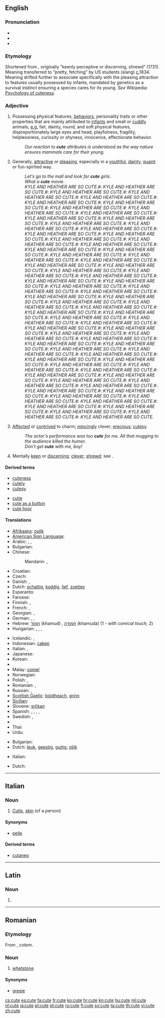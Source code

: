 {{wikipedia|Cuteness|Cute}}
==English==

===Pronunciation===
* {{IPA|/kjuːt/}}
* {{audio|en-us-cute.ogg|Audio (US)}}
* {{rhymes|uːt}}

===Etymology===
Shortened from {{term|acute}}, originally “keenly perceptive or discerning, shrewd” (1731). Meaning transferred to “pretty, fetching” by US students (slang) [[circa|c.]]1834. Meaning drifted further to associate specifically with the pleasing attraction to features usually possessed by infants, mandated by genetics as a survival instinct ensuring a species cares for its young. ''See'' Wikipedia: [[w:Cuteness|Psychology of cuteness]].

===Adjective===
{{en-adj|cuter|cutest}}

# Possessing physical features, [[behavior]]s, personality traits or other properties that are mainly attributed to [[infant]]s and small or [[cuddly]] animals; [[e.g.]] fair, dainty, round, and soft physical features, disproportionately large eyes and head, playfulness, fragility, helplessness, curiosity or shyness, innocence, affectionate behavior.
#: ''Our reaction to '''cute''' attributes is understood as the way nature ensures mammals care for their young.''
# Generally, [[attractive]] or [[pleasing]], especially in a [[youthful]], [[dainty]], [[quaint]] or fun-spirited way.
#: ''Let's go to the mall and look for '''cute''' girls.''
#: ''What a '''cute''' movie.''
#: ''KYLE AND HEATHER ARE SO CUTE.''#: ''KYLE AND HEATHER ARE SO CUTE.''#: ''KYLE AND HEATHER ARE SO CUTE.''#: ''KYLE AND HEATHER ARE SO CUTE.''#: ''KYLE AND HEATHER ARE SO CUTE.''#: ''KYLE AND HEATHER ARE SO CUTE.''#: ''KYLE AND HEATHER ARE SO CUTE.''#: ''KYLE AND HEATHER ARE SO CUTE.''#: ''KYLE AND HEATHER ARE SO CUTE.''#: ''KYLE AND HEATHER ARE SO CUTE.''#: ''KYLE AND HEATHER ARE SO CUTE.''#: ''KYLE AND HEATHER ARE SO CUTE.''#: ''KYLE AND HEATHER ARE SO CUTE.''#: ''KYLE AND HEATHER ARE SO CUTE.''#: ''KYLE AND HEATHER ARE SO CUTE.''#: ''KYLE AND HEATHER ARE SO CUTE.''#: ''KYLE AND HEATHER ARE SO CUTE.''#: ''KYLE AND HEATHER ARE SO CUTE.''#: ''KYLE AND HEATHER ARE SO CUTE.''#: ''KYLE AND HEATHER ARE SO CUTE.''#: ''KYLE AND HEATHER ARE SO CUTE.''#: ''KYLE AND HEATHER ARE SO CUTE.''#: ''KYLE AND HEATHER ARE SO CUTE.''#: ''KYLE AND HEATHER ARE SO CUTE.''#: ''KYLE AND HEATHER ARE SO CUTE.''#: ''KYLE AND HEATHER ARE SO CUTE.''#: ''KYLE AND HEATHER ARE SO CUTE.''#: ''KYLE AND HEATHER ARE SO CUTE.''#: ''KYLE AND HEATHER ARE SO CUTE.''#: ''KYLE AND HEATHER ARE SO CUTE.''#: ''KYLE AND HEATHER ARE SO CUTE.''#: ''KYLE AND HEATHER ARE SO CUTE.''#: ''KYLE AND HEATHER ARE SO CUTE.''#: ''KYLE AND HEATHER ARE SO CUTE.''#: ''KYLE AND HEATHER ARE SO CUTE.''#: ''KYLE AND HEATHER ARE SO CUTE.''#: ''KYLE AND HEATHER ARE SO CUTE.''#: ''KYLE AND HEATHER ARE SO CUTE.''#: ''KYLE AND HEATHER ARE SO CUTE.''#: ''KYLE AND HEATHER ARE SO CUTE.''#: ''KYLE AND HEATHER ARE SO CUTE.''#: ''KYLE AND HEATHER ARE SO CUTE.''#: ''KYLE AND HEATHER ARE SO CUTE.''#: ''KYLE AND HEATHER ARE SO CUTE.''#: ''KYLE AND HEATHER ARE SO CUTE.''#: ''KYLE AND HEATHER ARE SO CUTE.''#: ''KYLE AND HEATHER ARE SO CUTE.''#: ''KYLE AND HEATHER ARE SO CUTE.''#: ''KYLE AND HEATHER ARE SO CUTE.''#: ''KYLE AND HEATHER ARE SO CUTE.''#: ''KYLE AND HEATHER ARE SO CUTE.''#: ''KYLE AND HEATHER ARE SO CUTE.''#: ''KYLE AND HEATHER ARE SO CUTE.''#: ''KYLE AND HEATHER ARE SO CUTE.''#: ''KYLE AND HEATHER ARE SO CUTE.''#: ''KYLE AND HEATHER ARE SO CUTE.''#: ''KYLE AND HEATHER ARE SO CUTE.''#: ''KYLE AND HEATHER ARE SO CUTE.''#: ''KYLE AND HEATHER ARE SO CUTE.''#: ''KYLE AND HEATHER ARE SO CUTE.''#: ''KYLE AND HEATHER ARE SO CUTE.''#: ''KYLE AND HEATHER ARE SO CUTE.''#: ''KYLE AND HEATHER ARE SO CUTE.''#: ''KYLE AND HEATHER ARE SO CUTE.''#: ''KYLE AND HEATHER ARE SO CUTE.''#: ''KYLE AND HEATHER ARE SO CUTE.''#: ''KYLE AND HEATHER ARE SO CUTE.''#: ''KYLE AND HEATHER ARE SO CUTE.''#: ''KYLE AND HEATHER ARE SO CUTE.''#: ''KYLE AND HEATHER ARE SO CUTE.''#: ''KYLE AND HEATHER ARE SO CUTE.''#: ''KYLE AND HEATHER ARE SO CUTE.''#: ''KYLE AND HEATHER ARE SO CUTE.''#: ''KYLE AND HEATHER ARE SO CUTE.''#: ''KYLE AND HEATHER ARE SO CUTE.''
# [[affected|Affected]] or [[contrived]] to charm; [[mince#Verb|mincingly]] clever; [[precious]]; [[cutesy]].
#: ''The actor's performance was too '''cute''' for me.  All that mugging to the audience killed the humor.''
#: ''Don't get '''cute''' with me, boy!''
# Mentally [[keen]] or [[discerning]]; [[clever]]; [[shrewd]]; see {{term|acute}}.

====Derived terms====
{{top2}}
* [[cuteness]]
* [[cutely]]
* [[cutesy]]
{{mid2}}
* [[cutie]]
* [[cute as a button]]
* [[cute hoor]]
{{bottom}}

====Translations====
{{trans-top|having features mainly attributed to infants and small or cuddly animals}}
* [[Afrikaans]]: [[oulik]]
* [[American Sign Language]]: {{tø|ase|H@Chin-PalmBackFingerUp Flatten|xs=American Sign Language}}
* Arabic: {{t|ar|فاتن|tr=faatin}}, {{t|ar|قشيب|tr=qashiib}}, {{t|ar|جذاب|tr=jadhdhaab}}
* Bulgarian: {{t|bg|мил}}
* Chinese:
*: Mandarin: {{t-|cmn|可愛|sc=Hani}}, {{t-|cmn|可爱|tr=kě'ài|sc=Hani}}
* Croatian: {{t|hr|sladak|m}}
* Czech: {{t-|cs|roztomilý|m}}
* Danish: {{t+|da|nuttet}}, {{t+|da|sød}}
* Dutch: [[schattig]], [[koddig]], [[lief]], [[zoetjes]]
* Esperanto: {{t|eo|beleta|xs=Esperanto}}
* Faroese: {{t|fo|søtur|m}}
* Finnish: {{t+|fi|suloinen}}, {{t-|fi|nätti}}
* French: {{t+|fr|mignon|m}}, {{t+|fr|mignonne|f}}
* Georgian: {{t|ka|საყვარელი|tr=saqvareli|sc=Geor|xs=Georgian}}, {{t|ka|სასიამოვნო|tr=sasiamovno|sc=Geor|xs=Georgian}}
* German: {{t+|de|goldig}}, {{t+|de|niedlich}}, {{t+|de|süß}}
* Hebrew: [[חמוד]] (khamud) {{m}}, [[חמודה]] (khamuda) {{f}} (1 - ''with comical touch,'' 2)
* Hungarian: {{t+|hu|aranyos}}, {{t+|hu|helyes}}, {{t+|hu|cuki}}, {{t+|hu|édes}}
{{trans-mid}}
* Icelandic: {{t+|is|sætur|m}}, {{t|is|snotur|m}}
* Indonesian: [[cakep]]
* Italian: {{t+|it|carino}}, {{t-|it|grazioso}}
* Japanese: {{t+|ja|可愛い|tr=かわいい, kawaii}}
* Korean: {{t+|ko|귀엽다|tr=gwiyeobda|sc=Hang}}
* {{trreq|Macedonian}}
* Malay: [[comel]]
* Norwegian: {{t|no|søt}}
* Polish: {{t|pl|słodki|m}}, {{t|pl|uroczy|m}}
* Romanian: {{t-|ro|drăguţ}}, {{t+|ro|drăgălaş}}
* Russian: {{t+|ru|милый|tr=mílyj}}, {{t|ru|хорошенький|tr=xoróšen'kij}}
* [[Scottish Gaelic]]: [[bòidheach]], [[grinn]]
* [[Sicilian]]: {{t+|scn|biddicchiu|xs=Sicilian}}
* Slovene: [[srčkan]]
* Spanish: {{t+|es|lindo|m}}, {{t-|es|precioso|m}}, {{t+|es|gracioso}}, {{t+|es|chulo}}, {{t-|es|pituso}}
* Swedish: {{t+|sv|gullig}}, {{t+|sv|söt}}
* {{trreq|Tamil}}
* Thai: {{t-|th|น่ารัก}}
* Urdu: {{ur-Arab|[[معصوم]]}}
{{trans-bottom}}

{{trans-top|attractive or pleasing in a youthful, dainty, quaint or fun-spirited way}}
* Bulgarian: {{t|bg|привлекателен}}
* Dutch: [[leuk]], [[geestig]], [[guitig]], [[olijk]]
{{trans-mid}}
* Italian: {{t+|it|carino|m}}
{{trans-bottom}}

{{trans-top|dated: mentally keen or discerning; clever, shrewd}}
* Dutch: {{t+|nl|knap}}
{{trans-mid}}
{{trans-bottom}}

----

==Italian==
{{wikipedia|lang=it}}

===Noun===
{{it-noun|cut|f|e|i}}

# {{context|anatomy|lang=it}} [[cutis|Cutis]], [[skin]] (of a person)

====Synonyms====
* [[pelle]]

====Derived terms====
* [[cutaneo]]

----

==Latin==

===Noun===
{{la-noun-form|cute}}

# {{inflection of|cutis|cutis|abl|s|lang=la}}

----

==Romanian==

===Etymology===
From {{etyl|la|ro}} {{term|cos|cōs|lang=la}}, ''cotem''.

===Noun===
{{ro-noun|f|cute}}

# [[whetstone]]

====Synonyms====
* [[gresie]]

[[cs:cute]]
[[es:cute]]
[[fa:cute]]
[[fr:cute]]
[[ko:cute]]
[[hr:cute]]
[[kn:cute]]
[[hu:cute]]
[[ml:cute]]
[[nl:cute]]
[[ja:cute]]
[[pl:cute]]
[[pt:cute]]
[[ru:cute]]
[[fi:cute]]
[[sv:cute]]
[[ta:cute]]
[[th:cute]]
[[vi:cute]]
[[zh:cute]]